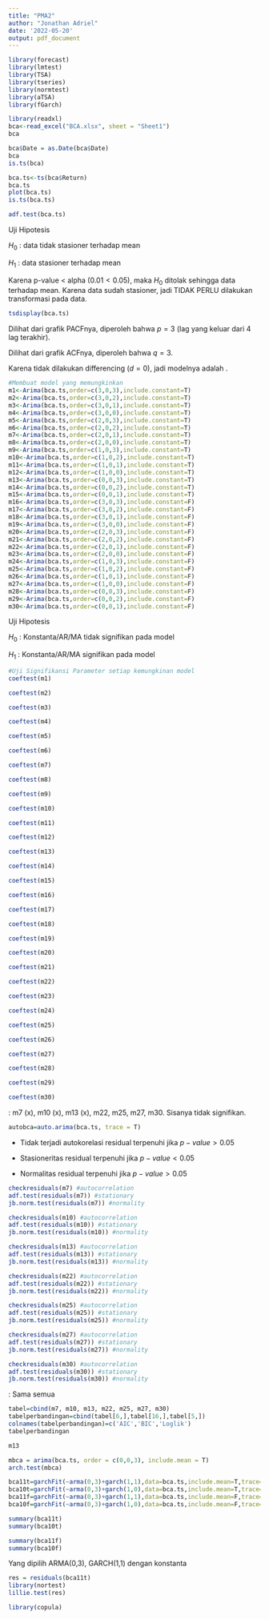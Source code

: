 ---
title: "PMA2"
author: "Jonathan Adriel"
date: '2022-05-20'
output: pdf_document
---

```{r}
library(forecast)
library(lmtest)
library(TSA)
library(tseries)
library(normtest)
library(aTSA)
library(fGarch)
```

```{r}
library(readxl)
bca<-read_excel("BCA.xlsx", sheet = "Sheet1")
bca
```

```{r}
bca$Date = as.Date(bca$Date)
bca
is.ts(bca)
```

```{r}
bca.ts<-ts(bca$Return)
bca.ts
plot(bca.ts)
is.ts(bca.ts)
```

\textbf{1. Uji Stasioneritas data time series}
```{r}
adf.test(bca.ts)
```
Uji Hipotesis

$H_0$ : data tidak stasioner terhadap mean

$H_1$ : data stasioner terhadap mean

Karena p-value < alpha ($0.01<0.05$), maka $H_0$ ditolak sehingga data \textit{STASIONER} terhadap mean. Karena data sudah stasioner, jadi TIDAK PERLU dilakukan transformasi pada data.


\textbf{2. Identifikasi model ARIMA(p,d,q)}
```{r}
tsdisplay(bca.ts)
```
Dilihat dari grafik PACFnya, diperoleh bahwa $p=3$ (lag yang keluar dari 4 lag terakhir).

Dilihat dari grafik ACFnya, diperoleh bahwa $q=3$.

Karena tidak dilakukan differencing ($d=0$), jadi modelnya adalah \textbf{ARIMA(3,0,3)}.

\textbf{3. Overfitting}
```{r}
#Membuat model yang memungkinkan
m1<-Arima(bca.ts,order=c(3,0,3),include.constant=T)
m2<-Arima(bca.ts,order=c(3,0,2),include.constant=T)
m3<-Arima(bca.ts,order=c(3,0,1),include.constant=T)
m4<-Arima(bca.ts,order=c(3,0,0),include.constant=T)
m5<-Arima(bca.ts,order=c(2,0,3),include.constant=T)
m6<-Arima(bca.ts,order=c(2,0,2),include.constant=T)
m7<-Arima(bca.ts,order=c(2,0,1),include.constant=T)
m8<-Arima(bca.ts,order=c(2,0,0),include.constant=T)
m9<-Arima(bca.ts,order=c(1,0,3),include.constant=T)
m10<-Arima(bca.ts,order=c(1,0,2),include.constant=T)
m11<-Arima(bca.ts,order=c(1,0,1),include.constant=T)
m12<-Arima(bca.ts,order=c(1,0,0),include.constant=T)
m13<-Arima(bca.ts,order=c(0,0,3),include.constant=T)
m14<-Arima(bca.ts,order=c(0,0,2),include.constant=T)
m15<-Arima(bca.ts,order=c(0,0,1),include.constant=T)
m16<-Arima(bca.ts,order=c(3,0,3),include.constant=F)
m17<-Arima(bca.ts,order=c(3,0,2),include.constant=F)
m18<-Arima(bca.ts,order=c(3,0,1),include.constant=F)
m19<-Arima(bca.ts,order=c(3,0,0),include.constant=F)
m20<-Arima(bca.ts,order=c(2,0,3),include.constant=F)
m21<-Arima(bca.ts,order=c(2,0,2),include.constant=F)
m22<-Arima(bca.ts,order=c(2,0,1),include.constant=F)
m23<-Arima(bca.ts,order=c(2,0,0),include.constant=F)
m24<-Arima(bca.ts,order=c(1,0,3),include.constant=F)
m25<-Arima(bca.ts,order=c(1,0,2),include.constant=F)
m26<-Arima(bca.ts,order=c(1,0,1),include.constant=F)
m27<-Arima(bca.ts,order=c(1,0,0),include.constant=F)
m28<-Arima(bca.ts,order=c(0,0,3),include.constant=F)
m29<-Arima(bca.ts,order=c(0,0,2),include.constant=F)
m30<-Arima(bca.ts,order=c(0,0,1),include.constant=F)
```

Uji Hipotesis

$H_0$ : Konstanta/AR/MA tidak signifikan pada model

$H_1$ : Konstanta/AR/MA signifikan pada model

```{r}
#Uji Signifikansi Parameter setiap kemungkinan model
coeftest(m1)
```
```{r}
coeftest(m2)
```
```{r}
coeftest(m3)
```
```{r}
coeftest(m4)
```
```{r}
coeftest(m5)
```
```{r}
coeftest(m6)
```
```{r}
coeftest(m7)
```
```{r}
coeftest(m8)
```
```{r}
coeftest(m9)
```
```{r}
coeftest(m10)
```
```{r}
coeftest(m11)
```
```{r}
coeftest(m12)
```
```{r}
coeftest(m13)
```
```{r}
coeftest(m14)
```
```{r}
coeftest(m15)
```
```{r}
coeftest(m16)
```
```{r}
coeftest(m17)
```
```{r}
coeftest(m18)
```
```{r}
coeftest(m19)
```
```{r}
coeftest(m20)
```
```{r}
coeftest(m21)
```
```{r}
coeftest(m22)
```
```{r}
coeftest(m23)
```
```{r}
coeftest(m24)
```
```{r}
coeftest(m25)
```
```{r}
coeftest(m26)
```
```{r}
coeftest(m27)
```
```{r}
coeftest(m28)
```
```{r}
coeftest(m29)
```
```{r}
coeftest(m30)
```
\textit{SIGNIFIKAN}: m7 (x), m10 (x), m13 (x), m22, m25, m27, m30. Sisanya tidak signifikan.

```{r}
autobca=auto.arima(bca.ts, trace = T)
```

\textbf{4. Uji Diagnostic}

- Tidak terjadi autokorelasi residual terpenuhi jika $p-value>0.05$

- Stasioneritas residual terpenuhi jika $p-value<0.05$ 

- Normalitas residual terpenuhi jika $p-value>0.05$
```{r}
checkresiduals(m7) #autocorrelation
adf.test(residuals(m7)) #stationary
jb.norm.test(residuals(m7)) #normality
```
```{r}
checkresiduals(m10) #autocorrelation
adf.test(residuals(m10)) #stationary
jb.norm.test(residuals(m10)) #normality
```
```{r}
checkresiduals(m13) #autocorrelation
adf.test(residuals(m13)) #stationary
jb.norm.test(residuals(m13)) #normality
```
```{r}
checkresiduals(m22) #autocorrelation
adf.test(residuals(m22)) #stationary
jb.norm.test(residuals(m22)) #normality
```
```{r}
checkresiduals(m25) #autocorrelation
adf.test(residuals(m25)) #stationary
jb.norm.test(residuals(m25)) #normality
```
```{r}
checkresiduals(m27) #autocorrelation
adf.test(residuals(m27)) #stationary
jb.norm.test(residuals(m27)) #normality
```
```{r}
checkresiduals(m30) #autocorrelation
adf.test(residuals(m30)) #stationary
jb.norm.test(residuals(m30)) #normality
```
\textbf{Lolos Uji Signifikansi}: Sama semua

\textbf{5. Pemilihan Model Terbaik}
```{r}
tabel=cbind(m7, m10, m13, m22, m25, m27, m30)
tabelperbandingan=cbind(tabel[6,],tabel[16,],tabel[5,])
colnames(tabelperbandingan)=c('AIC','BIC','Loglik')
tabelperbandingan
```

```{r}
m13
```

```{r}
mbca = arima(bca.ts, order = c(0,0,3), include.mean = T)
arch.test(mbca)
```

```{r}
bca11t=garchFit(~arma(0,3)+garch(1,1),data=bca.ts,include.mean=T,trace=F)
bca10t=garchFit(~arma(0,3)+garch(1,0),data=bca.ts,include.mean=T,trace=F)
bca11f=garchFit(~arma(0,3)+garch(1,1),data=bca.ts,include.mean=F,trace=F)
bca10f=garchFit(~arma(0,3)+garch(1,0),data=bca.ts,include.mean=F,trace=F)
```

```{r}
summary(bca11t)
summary(bca10t)
```

```{r}
summary(bca11f)
summary(bca10f)
```

Yang dipilih ARMA(0,3), GARCH(1,1) dengan konstanta

```{r}
res = residuals(bca11t)
library(nortest)
lillie.test(res)
```

```{r}
library(copula)
```

```{r}

```

